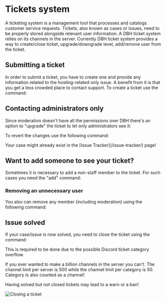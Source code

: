 # Tickets system

A ticketing system is a management tool that processes and catalogs customer service requests. Tickets, also known as cases or issues, need to be properly stored alongside relevant user information. A DBH ticket system relies on its channels in the server. Currently DBH ticket system provides a way to create/close ticket, upgrade/downgrade level, add/remove user from the ticket.

## Submitting a ticket

In order to submit a ticket, you have to create one and provide any information related to the hosting-related only issue. A benefit from it is that you get a less crowded place to contact support. To create a ticket use the command: <Copy value="DBH!ticket new" />

## Contacting administrators only

Since moderation doesn't have all the permissions over DBH there's an option to "upgrade" the ticket to let only administrators see it: <Copy value="DBH!ticket upgrade" />

To revert the changes use the following command: <Copy value="DBH!ticket downgrade" />

<Tip label="Good To Know">
  Your case might already exist in the [Issue Tracker](/issue-tracker/) page!
</Tip>

## Want to add someone to see your ticket?

Sometimes it is necessary to add a non-staff member to the ticket. For such cases you need the "add" command: <Copy value="DBH!ticket add" />

### Removing an unnecessary user

You also can remove any member (including moderation) using the following command: <Copy value="DBH!ticket remove" />

## Issue solved

If your case/issue is now solved, you need to close the ticket using the command: <Copy value="DBH!ticket close" />

This is required to be done due to the possible Discord ticket category overflow.

<Tip label="Good To Know">
  If you ever wanted to make a billion channels in the server you can't. The channel limit per server is 500 while the channel limit per category is 50. Category is also counted as a channel!
</Tip>

Having solved but not closed tickets may lead to a warn or a ban!

![Closing a ticket](/content/tickets/ticket-close.png)
